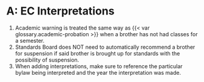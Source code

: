 # A: EC Interpretations {#sec-art-BW7GLKA5}

1. Academic warning is treated the same way as {{< var glossary.academic-probation >}} when a brother has not had classes for a semester.
1. Standards Board does NOT need to automatically recommend a brother for suspension if said brother is brought up for standards with the possibility of suspension.
1. When adding interpretations, make sure to reference the particular bylaw being interpreted and the year the interpretation was made.

